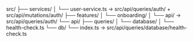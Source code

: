 src/
├── services/
│   └── user-service.ts → src/api/queries/auth/ + src/api/mutations/auth/
├── features/
│   └── onboarding/
│       └── api/ → src/api/queries/auth/
└── api/
    ├── queries/
    │   └── database/
    │       └── health-check.ts
    └── db/
        └── index.ts → src/api/queries/database/health-check.ts
